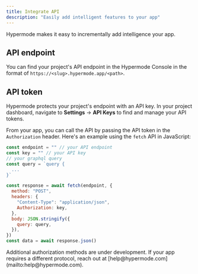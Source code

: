 ```yaml
---
title: Integrate API
description: "Easily add intelligent features to your app"
---
```


Hypermode makes it easy to incrementally add intelligence your app.

## API endpoint

You can find your project's API endpoint in the Hypermode Console in the format of
`https://<slug>.hypermode.app/<path>`.

## API token

Hypermode protects your project's endpoint with an API key. In your project dashboard, navigate to **Settings** → **API
Keys** to find and manage your API tokens.

From your app, you can call the API by passing the API token in the `Authorization` header. Here's an example using the
`fetch` API in JavaScript:

```javascript
const endpoint = "" // your API endpoint
const key = "" // your API key
// your graphql query
const query = `query {
  ...
}`

const response = await fetch(endpoint, {
  method: "POST",
  headers: {
    "Content-Type": "application/json",
    Authorization: key,
  },
  body: JSON.stringify({
    query: query,
  }),
})
const data = await response.json()
```

<Note>
  Additional authorization methods are under development. If your app requires a different protocol, reach out at
  [help@hypermode.com](mailto:help@hypermode.com).
</Note>
